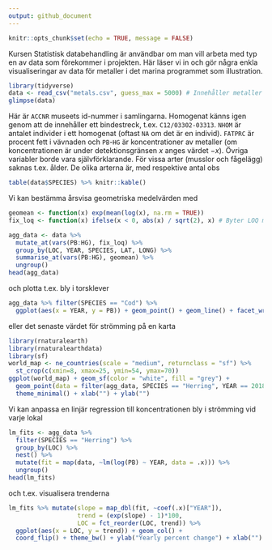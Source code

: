 ```yaml
---
output: github_document
---
```


```r
knitr::opts_chunk$set(echo = TRUE, message = FALSE)
```

Kursen Statistisk databehandling är användbar om man vill arbeta med typ en av data som förekommer i projekten. Här läser vi in och gör några enkla visualiseringar av data för metaller i det marina programmet som illustration.



```r
library(tidyverse)
data <- read_csv("metals.csv", guess_max = 5000) # Innehåller metaller från och med 2007
glimpse(data)
```
Här är `ACCNR` museets id-nummer i samlingarna. Homogenat känns igen genom att de innehåller ett bindestreck, t.ex. `C12/03302-03313`. `NHOM` är antalet individer i  ett homogenat (oftast `NA` om det är en individ). `FATPRC` är procent fett i vävnaden och `PB`-`HG` är koncentrationer av metaller (om koncentrationen är under detektionsgränsen $x$ anges värdet $-x$). Övriga variabler borde vara självförklarande. För vissa arter (musslor och fågelägg) saknas t.ex. ålder. De olika arterna är, med respektive antal obs

```r
table(data$SPECIES) %>% knitr::kable()
```

Vi kan bestämma årsvisa geometriska medelvärden med

```r
geomean <- function(x) exp(mean(log(x), na.rm = TRUE))
fix_loq <- function(x) ifelse(x < 0, abs(x) / sqrt(2), x) # Byter LOQ mot LOG/sqrt(2)

agg_data <- data %>% 
  mutate_at(vars(PB:HG), fix_loq) %>% 
  group_by(LOC, YEAR, SPECIES, LAT, LONG) %>% 
  summarise_at(vars(PB:HG), geomean) %>% 
  ungroup()
head(agg_data)
```

och plotta t.ex. bly i torsklever

```r
agg_data %>% filter(SPECIES == "Cod") %>% 
  ggplot(aes(x = YEAR, y = PB)) + geom_point() + geom_line() + facet_wrap(~LOC) + theme_bw()
```

eller det senaste värdet för strömming på en karta

```r
library(rnaturalearth)
library(rnaturalearthdata)
library(sf)
world_map <- ne_countries(scale = "medium", returnclass = "sf") %>% 
  st_crop(c(xmin=8, xmax=25, ymin=54, ymax=70))
ggplot(world_map) + geom_sf(color = "white", fill = "grey") + 
  geom_point(data = filter(agg_data, SPECIES == "Herring", YEAR == 2018), aes(x = LONG, y = LAT, color = PB)) +
  theme_minimal() + xlab("") + ylab("")
```



Vi kan anpassa en linjär regression till koncentrationen bly i strömming vid varje lokal

```r
lm_fits <- agg_data %>% 
  filter(SPECIES == "Herring") %>% 
  group_by(LOC) %>% 
  nest() %>% 
  mutate(fit = map(data, ~lm(log(PB) ~ YEAR, data = .x))) %>% 
  ungroup()
head(lm_fits)
```

och t.ex. visualisera trenderna

```r
lm_fits %>% mutate(slope = map_dbl(fit, ~coef(.x)["YEAR"]),
                   trend = (exp(slope) - 1)*100,
                   LOC = fct_reorder(LOC, trend)) %>% 
  ggplot(aes(x = LOC, y = trend)) + geom_col() + 
  coord_flip() + theme_bw() + ylab("Yearly percent change") + xlab("")
```


